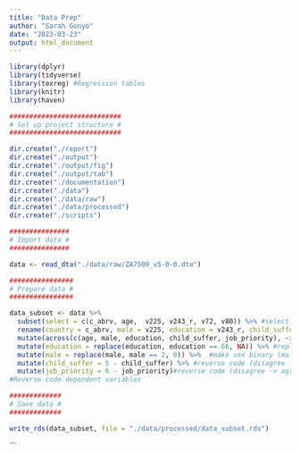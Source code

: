 ---
title: "Data Prep"
author: "Sarah Gonyo"
date: "2023-03-23"
output: html_document
---

```{r, include=FALSE}

library(dplyr)
library(tidyverse)
library(texreg) #Regression tables
library(knitr)
library(haven)

############################
# Set up project structure #
############################

dir.create("./report")
dir.create("./output")
dir.create("./output/fig")
dir.create("./output/tab")
dir.create("./documentation")
dir.create("./data")
dir.create("./data/raw")
dir.create("./data/processed")
dir.create("./scripts")

###############
# Import data #
###############

data <- read_dta("./data/raw/ZA7500_v5-0-0.dta")

################
# Prepare data #
################

data_subset <- data %>%
  subset(select = c(c_abrv, age,  v225, v243_r, v72, v80)) %>% #select variables of interest
  rename(country = c_abrv, male = v225, education = v243_r, child_suffer = v72, job_priority = v80) %>% #rename variables
  mutate(across(c(age, male, education, child_suffer, job_priority), ~ifelse(.x<0,NA,.x))) %>% #set negative values to missing
  mutate(education = replace(education, education == 66, NA)) %>% #replace other education with missing
  mutate(male = replace(male, male == 2, 0)) %>%  #make sex binary (male = 1)
  mutate(child_suffer = 5 - child_suffer) %>% #reverse code (disagree -> agree)
  mutate(job_priority = 6 - job_priority)#reverse code (disagree -> agree)
#Reverse code dependent variables

#############
# Save data #
#############

write_rds(data_subset, file = "./data/processed/data_subset.rds")
```

```